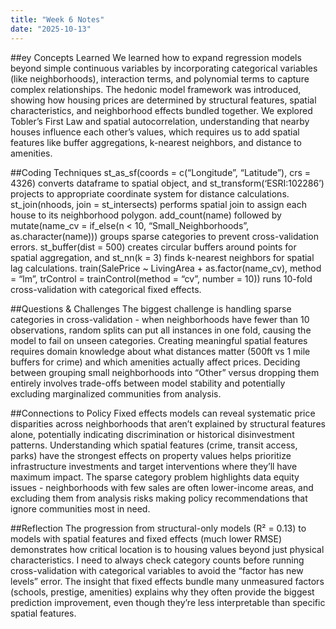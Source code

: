 ```yaml
---
title: "Week 6 Notes"
date: "2025-10-13"
---
```


##ey Concepts Learned
We learned how to expand regression models beyond simple continuous variables by incorporating categorical variables (like neighborhoods), interaction terms, and polynomial terms to capture complex relationships. The hedonic model framework was introduced, showing how housing prices are determined by structural features, spatial characteristics, and neighborhood effects bundled together. We explored Tobler's First Law and spatial autocorrelation, understanding that nearby houses influence each other's values, which requires us to add spatial features like buffer aggregations, k-nearest neighbors, and distance to amenities.

##Coding Techniques
st_as_sf(coords = c("Longitude", "Latitude"), crs = 4326) converts dataframe to spatial object, and st_transform('ESRI:102286') projects to appropriate coordinate system for distance calculations. st_join(nhoods, join = st_intersects) performs spatial join to assign each house to its neighborhood polygon. add_count(name) followed by mutate(name_cv = if_else(n < 10, "Small_Neighborhoods", as.character(name))) groups sparse categories to prevent cross-validation errors. st_buffer(dist = 500) creates circular buffers around points for spatial aggregation, and st_nn(k = 3) finds k-nearest neighbors for spatial lag calculations. train(SalePrice ~ LivingArea + as.factor(name_cv), method = "lm", trControl = trainControl(method = "cv", number = 10)) runs 10-fold cross-validation with categorical fixed effects.

##Questions & Challenges
The biggest challenge is handling sparse categories in cross-validation - when neighborhoods have fewer than 10 observations, random splits can put all instances in one fold, causing the model to fail on unseen categories. Creating meaningful spatial features requires domain knowledge about what distances matter (500ft vs 1 mile buffers for crime) and which amenities actually affect prices. Deciding between grouping small neighborhoods into "Other" versus dropping them entirely involves trade-offs between model stability and potentially excluding marginalized communities from analysis.

##Connections to Policy
Fixed effects models can reveal systematic price disparities across neighborhoods that aren't explained by structural features alone, potentially indicating discrimination or historical disinvestment patterns. Understanding which spatial features (crime, transit access, parks) have the strongest effects on property values helps prioritize infrastructure investments and target interventions where they'll have maximum impact. The sparse category problem highlights data equity issues - neighborhoods with few sales are often lower-income areas, and excluding them from analysis risks making policy recommendations that ignore communities most in need.

##Reflection
The progression from structural-only models (R² = 0.13) to models with spatial features and fixed effects (much lower RMSE) demonstrates how critical location is to housing values beyond just physical characteristics. I need to always check category counts before running cross-validation with categorical variables to avoid the "factor has new levels" error. The insight that fixed effects bundle many unmeasured factors (schools, prestige, amenities) explains why they often provide the biggest prediction improvement, even though they're less interpretable than specific spatial features.